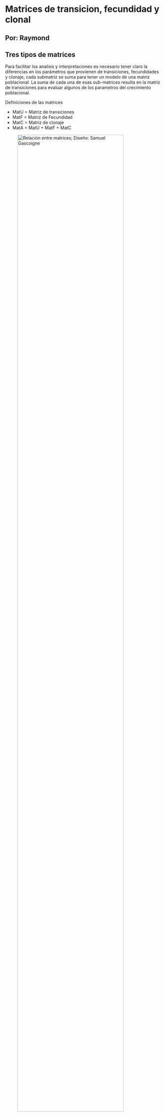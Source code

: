 # Matrices de transicion, fecundidad y clonal 

## Por: Raymond 


## Tres tipos de matrices

Para facilitar los analisis y interpretaciones es necesario tener claro la diferencias en los parámetros que provienen de transiciones, fecundidades y clonaje, cada submatriz se suma para tener un modelo de una matriz poblacional.  La suma de cada una de esas sub-matrices resulta en la matriz de transiciones para evaluar algunos de los parametros del crecimiento poblacional.

Definiciones de las matrices

 - MatU = Matriz de transiciones
 - MatF = Matriz de Fecundidad
 - MatC = Matriz de clonaje
 - MatA = MatU + MatF + MatC
 
 
  ![Relación entre matrices; Diseño: Samuel Gascoigne ](Figures/Matrices_A_U_F_C.jpg){width=90%}

## MatU: Matriz de transiciones

En la matriz de transiciones, **MatU** se encuentra solamente la información sobre de transiciones, estasis o retroceso entre las etapas de vida. Por consecuencia todo información sobre reproducción y clonaje es excluida.  Si el diseño del modelo asume tres etapas de vida, plantulas, juvenil y adultos, se incluye solamente las siguientes transiciones.

Nota que es este modelo los juveniles no pueden regresar a ser plantulas, pero los adultos pudiese regresar a ser juvenil.  Seria probablemente más adecuado re-nombrar la etapa juvenil (que se entiende que no es reproductivo) a algo más claro como "Individuos pequeño".

```r
library(DiagrammeR)
library(Rage)
matU <- rbind(
  c(0.1, 0.0, 0.0),
  c(0.5, 0.3, 0.05),
  c(0.001, 0.4, 0.8)
)
stages <- c("Plantulas", "Juvenil", "Adulto")
plot_life_cycle(matU, stages=stages)
```


## MatF: Matriz de fecundidad

 Si uno sigue la figura anterior vemos que los individuos en la segunda etapa se reproducen sexualmente (producen plantulas). Por consequencia seria probablemente más adecuado cambiar de nombre para la segunda etapa de "juvenil" a "individuos pequeños".  Lo que se observa es el ciclo de vida de la oportaciones de plantulas es que los Individuos pequeños y Grande producen plantulas.  
 
 
```r
library(DiagrammeR)
library(Rage)
matF <- rbind(
  c(0.0, 0.4, 1.8),
  c(0.0, 0.0, 0.0),
  c(0.0, 0.0, 0.0)
)
stages <- c("Plantulas", "Ind Pequeños", "Ind Grande")
plot_life_cycle(matF, stages=stages)
```

 
## MatC = Matriz de clonación

Esa matriz representa la información para especies que se reproducen por clonaje.  Nota que este necesario lo que se define por clonaje. Por ejemplo un individuo de Epidendrum que crece y que tenga más tallos, no debería ser considerado clonaje, pero crecimiento del individuo. Al contrario un individuo que crece de forma que la planta madre se separa en dos o más partes donde no comparten connección pudiese ser considerado clonaje.  Otra alternativa es que hay muchas especies de orquideas que producen keiki, el momento que estos se separan de la madre se puden considerar como un individuo a parte.  

Se deberia enfatizar que añadir el concepto de clonaje dentro de la matriz de transiones resulta en estimados de parametros diferentes, tal como el tamaño efectivo de población, Ne, en adición de evaluar otros conceptos evolutivos.  En estudios evolutivos no es el individuo como tal que es la unidad de interes pero el individuo como fuente de diversidad genética, por consecuencia individuos (clones) que son geneticamente igual son evolutivamente el mismo individuos aunque esten seperado fisicamente. Las poblaciones organizados en clones affecta la interpretacion de datos tanto en los estudios ecologico y evolutivos @cook1983clonal.  Cuando se estudia especies con clonación hay que diferenciar entre los que es el "ramet" y un "genet".  Los genet son la suma de todas las partes "ramet" que tiene la misma genetica.   Los "ramet", son las partes de individuales.  En orquídea se podría considerar cada seudobulbo como un ramet y la suma de todos los seudobulbo como el "genet".  Hay acercamiento para tomar en cuenta la adequación de los "individuos" en la matriz y por consequencia intergrar el concepto de clonación en los estimados. vea: @mcgraw1996estimation.    











